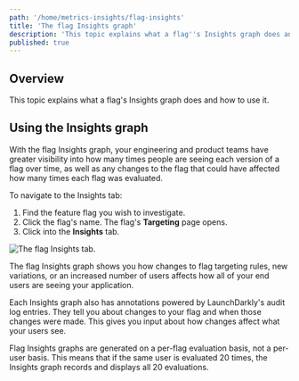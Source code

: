 ```yaml
---
path: '/home/metrics-insights/flag-insights'
title: 'The flag Insights graph'
description: 'This topic explains what a flag''s Insights graph does and how to use it.'
published: true
---
```


## Overview

This topic explains what a flag's Insights graph does and how to use it.

## Using the Insights graph

With the flag Insights graph, your engineering and product teams have greater visibility into how many times people are seeing each version of a flag over time, as well as any changes to the flag that could have affected how many times each flag was evaluated.

To navigate to the Insights tab:

1. Find the feature flag you wish to investigate.
2. Click the flag's name. The flag's **Targeting** page opens.
3. Click into the **Insights** tab.

![The flag Insights tab.](../../images/flag-insights.png)

The flag Insights graph shows you how changes to flag targeting rules, new variations, or an increased number of users affects how all of your end users are seeing your application.

Each Insights graph also has annotations powered by LaunchDarkly's audit log entries. They tell you about changes to your flag and when those changes were made. This gives you input about how changes affect what your users see.

Flag Insights graphs are generated on a per-flag evaluation basis, not a per-user basis. This means that if the same user is evaluated 20 times, the Insights graph records and displays all 20 evaluations.
